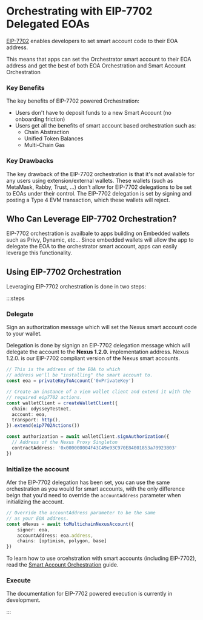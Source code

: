 # Orchestrating with EIP-7702 Delegated EOAs

[EIP-7702](https://github.com/ethereum/EIPs/blob/master/EIPS/eip-7702.md) 
enables developers to set smart account code to their EOA address. 

This means that apps can set the Orchestrator smart account to their EOA address
and get the best of both EOA Orchestration and Smart Account Orchestration

### Key Benefits
The key benefits of EIP-7702 powered Orchestration:

- Users don't have to deposit funds to a new Smart Account (no onboarding friction)
- Users get all the benefits of smart account based orchestration such as:
  - Chain Abstraction
  - Unified Token Balances
  - Multi-Chain Gas

### Key Drawbacks
The key drawback of the EIP-7702 orchestration is that it's not available for any
users using extension/external wallets. These wallets (such as MetaMask, 
Rabby, Trust, ...) don't allow for EIP-7702 delegations to be set to EOAs
under their control. The EIP-7702 delegation is set by signing and posting 
a Type 4 EVM transaction, which these wallets will reject. 

## Who Can Leverage EIP-7702 Orchestration?
EIP-7702 orchestration is availbale to apps building on Embedded wallets such
as Privy, Dynamic, etc... Since embedded wallets will allow the app to delegate
the EOA to the orchestrator smart account, apps can easily leverage this 
functionality.

## Using EIP-7702 Orchestration

Leveraging EIP-7702 orchestration is done in two steps:

:::steps
### Delegate
Sign an authorization message which will set the Nexus smart account
code to your wallet.

Delegation is done by signign an EIP-7702 delegation message which will 
delegate the account to the **Nexus 1.2.0.** implementation address. Nexus
1.2.0. is our EIP-7702 compliant version of the Nexus smart accounts.


```ts
// This is the address of the EOA to which 
// address we'll be "installing" the smart account to.
const eoa = privateKeyToAccount('0xPrivateKey')

// Create an instance of a viem wallet client and extend it with the 
// required eip7702 actions.
const walletClient = createWalletClient({
  chain: odysseyTestnet,
  account: eoa,
  transport: http(),
}).extend(eip7702Actions())

const authorization = await walletClient.signAuthorization({
  // Address of the Nexus Proxy Singleton
  contractAddress: '0x000000004F43C49e93C970E84001853a70923B03' 
})
```


### Initialize the account
Afer the EIP-7702 delegation has been set, you can use the same orchestration
as you would for smart accounts, with the only difference beign that you'd 
need to override the `accountAddress` parameter when initializing the 
account. 


```ts
// Override the accountAddress parameter to be the same
// as your EOA address.
const oNexus = await toMultichainNexusAccount({
    signer: eoa,
    accountAddress: eoa.address,
    chains: [optimism, polygon, base]
})
```

To learn how to use orcehstration with smart accounts (including EIP-7702),
read the [Smart Account Orchestration](/multichain-orchestration/sca) guide.

### Execute

The documentation for EIP-7702 powered execution is currently in development. 



:::

